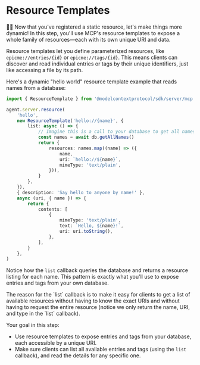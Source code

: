 # Resource Templates

👨‍💼 Now that you've registered a static resource, let's make things more dynamic!
In this step, you'll use MCP's resource templates to expose a whole family of
resources—each with its own unique URI and data.

Resource templates let you define parameterized resources, like `epicme://entries/{id}`
or `epicme://tags/{id}`. This means clients can discover and read individual entries or
tags by their unique identifiers, just like accessing a file by its path.

Here's a dynamic "hello world" resource template example that reads names from a
database:

```ts
import { ResourceTemplate } from '@modelcontextprotocol/sdk/server/mcp.js'

agent.server.resource(
	'hello',
	new ResourceTemplate('hello://{name}', {
		list: async () => {
			// Imagine this is a call to your database to get all names
			const names = await db.getAllNames()
			return {
				resources: names.map((name) => ({
					name,
					uri: `hello://${name}`,
					mimeType: 'text/plain',
				})),
			}
		},
	}),
	{ description: 'Say hello to anyone by name!' },
	async (uri, { name }) => {
		return {
			contents: [
				{
					mimeType: 'text/plain',
					text: `Hello, ${name}!`,
					uri: uri.toString(),
				},
			],
		}
	},
)
```

Notice how the `list` callback queries the database and returns a resource
listing for each name. This pattern is exactly what you'll use to expose entries
and tags from your own database.

<callout-success>
	The reason for the `list` callback is to make it easy for clients to get a
	list of available resources without having to know the exact URIs and without
	having to request the entire resource (notice we only return the name, URI,
	and type in the `list` callback).
</callout-success>

Your goal in this step:

- Use resource templates to expose entries and tags from your database, each
  accessible by a unique URI.
- Make sure clients can list all available entries and tags (using the `list`
  callback), and read the details for any specific one.

